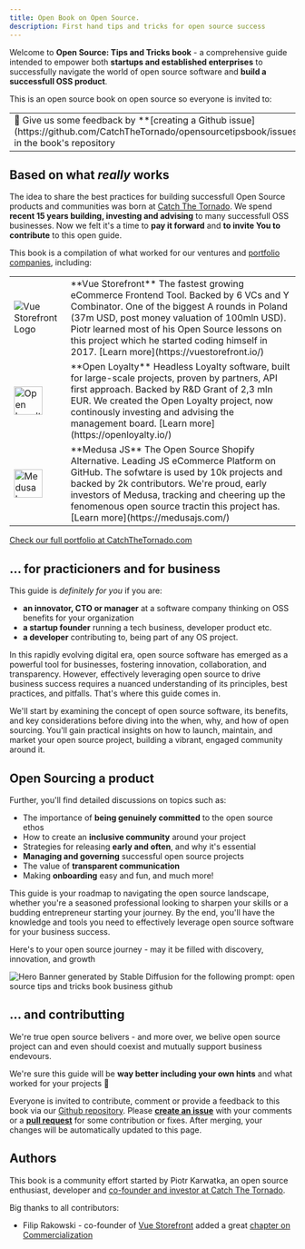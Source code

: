 ```yaml
---
title: Open Book on Open Source.
description: First hand tips and tricks for open source success
---
```



Welcome to **Open Source: Tips and Tricks book**  - a comprehensive guide intended to empower both **startups and established enterprises** to successfully navigate the world of open source software and **build a successfull OSS product**.

This is an open source book on open source so everyone is invited to:
<table>
    <tr>
        <td valign="top" width="50%">📣 Give us some feedback by **[creating a Github issue](https://github.com/CatchTheTornado/opensourcetipsbook/issues)** in the book's repository</td>
        <td valign="top" width="50%">👩‍💻 Contribute to the book by **[creating a pull request](https://github.com/CatchTheTornado/opensourcetipsbook/pulls)** with any kind of improvements, amendments or new content.</td>
    </tr>
</table>

## Based on what *really* works


The idea to share the best practices for building successfull Open Source products and communities was born at <a href="https://catchthetornado.com">Catch The Tornado</a>.
We spend **recent 15 years building, investing and advising** to many successfull OSS businesses. Now we felt it's a time to **pay it forward** and **to invite You to contribute** to this open guide.

This book is a compilation of what worked for our ventures and [portfolio companies](https://www.catchthetornado.com/portfolio), including:

<table>
    <tr>
        <td>
            <Image src={vsfLogo} alt="Vue Storefront Logo"/>
        </td>
        <td>
            **Vue Storefront**
            The fastest growing eCommerce Frontend Tool. Backed by 6 VCs and Y Combinator. One of the biggest A rounds in Poland (37m USD, post money valuation of 100mln USD). Piotr learned most of his Open Source lessons on this project which he started coding himself in 2017. [Learn more](https://vuestorefront.io/)
        </td>
    </tr>
    <tr>
        <td>
            <Image src={openloyaltyLogo} alt="Open Loyalty Logo" height="50px"/>
        </td>
        <td>
            **Open Loyalty**
            Headless Loyalty software, built for large-scale projects, proven by partners, API first approach. Backed by R&D Grant of 2,3 mln EUR. We created the Open Loyalty project, now continously investing and advising the management board. [Learn more](https://openloyalty.io/)
        </td>
    </tr>
    <tr>
        <td>
            <Image src={medusaLogo} alt="Medusa Logo" height="50px"/>
        </td>
        <td>
            **Medusa JS**
            The Open Source Shopify Alternative. Leading JS eCommerce Platform on GitHub. The sofwtare is used by 10k projects and backed by 2k contributors. We're proud, early investors of Medusa, tracking and cheering up the fenomenous open source tractin this project has. [Learn more](https://medusajs.com/)
        </td>
    </tr>
</table>

[Check our full portfolio at CatchTheTornado.com](https://www.catchthetornado.com/)

## ... for practicioners and for business

This guide is *definitely for you* if you are:
- **an innovator, CTO or manager** at a software company thinking on OSS benefits for your organization
- **a startup founder** running a tech business, developer product etc.
- **a developer** contributing to, being part of any OS project.

In this rapidly evolving digital era, open source software has emerged as a powerful tool for businesses, fostering innovation, collaboration, and transparency. However, effectively leveraging open source to drive business success requires a nuanced understanding of its principles, best practices, and pitfalls. That's where this guide comes in.

We'll start by examining the concept of open source software, its benefits, and key considerations before diving into the when, why, and how of open sourcing. You'll gain practical insights on how to launch, maintain, and market your open source project, building a vibrant, engaged community around it.

## Open Sourcing a product

Further, you'll find detailed discussions on topics such as:
- The importance of **being genuinely committed** to the open source ethos
- How to create an **inclusive community** around your project
- Strategies for releasing **early and often**, and why it's essential
- **Managing and governing** successful open source projects
- The value of **transparent communication**
- Making **onboarding** easy and fun, and much more!

This guide is your roadmap to navigating the open source landscape, whether you're a seasoned professional looking to sharpen your skills or a budding entrepreneur starting your journey. By the end, you'll have the knowledge and tools you need to effectively leverage open source software for your business success.

Here's to your open source journey - may it be filled with discovery, innovation, and growth 

<Image src={heroBanner} alt="Hero Banner generated by Stable Diffusion for the following prompt: open source tips and tricks book business github" />

## ... and contributting

We're true open source belivers - and more over, we belive open source project can and even should coexist and mutually support business endevours.

We're sure this guide will be **way better including your own hints** and what worked for your projects 🙌

Everyone is invited to contribute, comment or provide a feedback to this book via our [Github repository](https://github.com/CatchTheTornado/opensourcetipsbook). Please **[create an issue](https://github.com/CatchTheTornado/opensourcetipsbook/issues/new)** with your comments or a **[pull request](https://github.com/CatchTheTornado/opensourcetipsbook/pulls)** for some contribution or fixes. After merging, your changes will be automatically updated to this page.

## Authors

This book is a community effort started by Piotr Karwatka, an open source enthusiast, developer and [co-founder and investor at Catch The Tornado](https://www.catchthetornado.com/portfolio). 

Big thanks to all contributors:
- Filip Rakowski - co-founder of [Vue Storefront](https://vuestorefront.io) added a great [chapter on Commercialization](./chapters/chapter7-road-to-commercialization)
